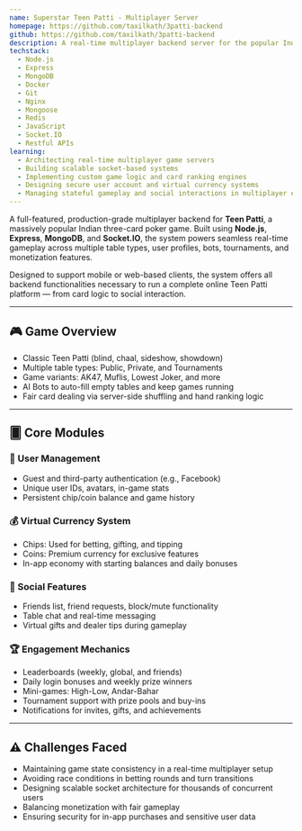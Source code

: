 ```yaml
---
name: Superstar Teen Patti - Multiplayer Server
homepage: https://github.com/taxilkath/3patti-backend
github: https://github.com/taxilkath/3patti-backend
description: A real-time multiplayer backend server for the popular Indian poker game Teen Patti, featuring game logic, user accounts, tournaments, virtual currency, and social features.
techstack:
  - Node.js
  - Express
  - MongoDB
  - Docker
  - Git
  - Nginx
  - Mongoose
  - Redis
  - JavaScript
  - Socket.IO
  - Restful APIs
learning:
  - Architecting real-time multiplayer game servers
  - Building scalable socket-based systems
  - Implementing custom game logic and card ranking engines
  - Designing secure user account and virtual currency systems
  - Managing stateful gameplay and social interactions in multiplayer environments
---
```


A full-featured, production-grade multiplayer backend for **Teen Patti**, a massively popular Indian three-card poker game. Built using **Node.js**, **Express**, **MongoDB**, and **Socket.IO**, the system powers seamless real-time gameplay across multiple table types, user profiles, bots, tournaments, and monetization features.

Designed to support mobile or web-based clients, the system offers all backend functionalities necessary to run a complete online Teen Patti platform — from card logic to social interaction.

---

## 🎮 Game Overview

- Classic Teen Patti (blind, chaal, sideshow, showdown)
- Multiple table types: Public, Private, and Tournaments
- Game variants: AK47, Muflis, Lowest Joker, and more
- AI Bots to auto-fill empty tables and keep games running
- Fair card dealing via server-side shuffling and hand ranking logic

---

## 🂠 Core Modules

### 👤 User Management
- Guest and third-party authentication (e.g., Facebook)
- Unique user IDs, avatars, in-game stats
- Persistent chip/coin balance and game history

### 💰 Virtual Currency System
- Chips: Used for betting, gifting, and tipping
- Coins: Premium currency for exclusive features
- In-app economy with starting balances and daily bonuses

### 🤝 Social Features
- Friends list, friend requests, block/mute functionality
- Table chat and real-time messaging
- Virtual gifts and dealer tips during gameplay

### 🏆 Engagement Mechanics
- Leaderboards (weekly, global, and friends)
- Daily login bonuses and weekly prize winners
- Mini-games: High-Low, Andar-Bahar
- Tournament support with prize pools and buy-ins
- Notifications for invites, gifts, and achievements

---

## ⚠️ Challenges Faced
- Maintaining game state consistency in a real-time multiplayer setup
- Avoiding race conditions in betting rounds and turn transitions
- Designing scalable socket architecture for thousands of concurrent users
- Balancing monetization with fair gameplay
- Ensuring security for in-app purchases and sensitive user data


